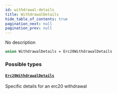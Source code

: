 ```yaml
---
id: withdrawal-details
title: WithdrawalDetails
hide_table_of_contents: true
pagination_next: null
pagination_prev: null
---
```



No description

```graphql
union WithdrawalDetails = Erc20WithdrawalDetails
```


### Possible types

#### [`Erc20WithdrawalDetails`](/docs/testnet/graphql/objects/erc-20-withdrawal-details)

Specific details for an erc20 withdrawal





